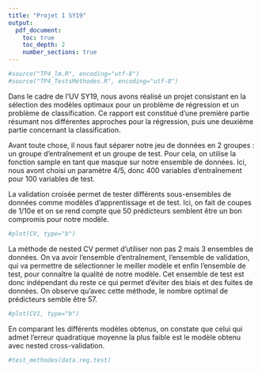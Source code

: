 ```yaml
---
title: "Projet 1 SY19"
output: 
  pdf_document:
    toc: true 
    toc_depth: 2
    number_sections: true
---
```


```r
#source("TP4_lm.R", encoding="utf-8")
#source("TP4_TestsMéthodes.R", encoding="utf-8")
```



\section*{Introduction}

Dans le cadre de l'UV SY19, nous avons réalisé un projet consistant en la sélection des modèles optimaux pour un problème de régression et un problème de classification. Ce rapport est constitué d'une première partie résumant nos différentes approches pour la régression, puis une deuxième partie concernant la classification.

\newpage
\section{Régression}

Avant toute chose, il nous faut séparer notre jeu de données en 2 groupes : un groupe d'entraînement et un groupe de test. Pour cela, on utilise la fonction sample en tant que masque sur notre ensemble de données. Ici, nous avont choisi un paramètre 4/5, donc 400 variables d'entraînement pour 100 variables de test. 

  \subsection{Modèle avec méthode BIC}
  
  \subsection{Modèle linéaire avec cross-validation}
  
  La validation croisée permet de tester différents sous-ensembles de données comme modèles d'apprentissage et de test. Ici, on fait de coupes de 1/10e et on se rend compte que 50 prédicteurs semblent être un bon compromis pour notre modèle.
  
  ```r
  #plot(CV, type="b")
  ```
  
  \subsection{Modèle linéaire avec nested cross-validation}
  
  La méthode de nested CV permet d'utiliser non pas 2 mais 3 ensembles de données. On va avoir l'ensemble d'entraînement, l'ensemble de validation, qui va permettre de sélectionner le meiller modèle et enfin l'ensemble de test, pour connaître la qualité de notre modèle. Cet ensemble de test est donc indépendant du reste ce qui permet d'éviter des biais et des fuites de données. On observe qu'avec cette méthode, le nombre optimal de prédicteurs semble être 57.
  
  ```r
  #plot(CV1, type="b")
  ```
  
  \subsection{Modèle avec méthode ridge}
  
  \subsection{Modèle avec méthode lasso}
  
  \subsection{Comparaison des modèles}
  
  En comparant les différents modèles obtenus, on constate que celui qui admet l'erreur quadratique moyenne la plus faible est le modèle obtenu avec nested cross-validation.
  
  ```r
  #test_methodes(data.reg.test)
  ```

\newpage
\section{Classification}



